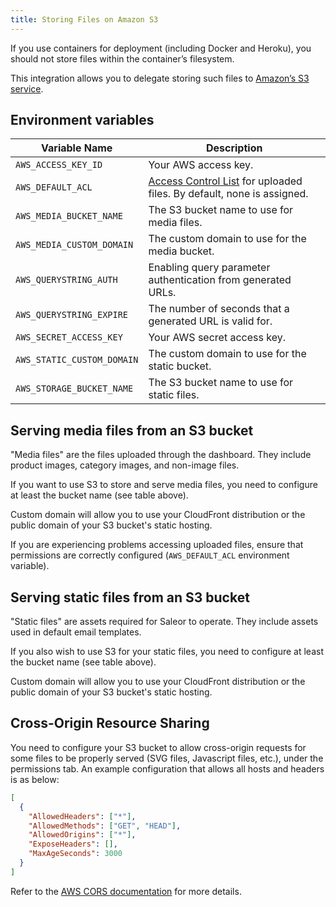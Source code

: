 ```yaml
---
title: Storing Files on Amazon S3
---
```


If you use containers for deployment (including Docker and Heroku), you should not store files within the container’s filesystem.

This integration allows you to delegate storing such files to [Amazon’s S3 service](https://aws.amazon.com/s3/).

## Environment variables

| Variable Name              | Description                                                                                                                                      |
| -------------------------- | ------------------------------------------------------------------------------------------------------------------------------------------------ |
| `AWS_ACCESS_KEY_ID`        | Your AWS access key.                                                                                                                             |
| `AWS_DEFAULT_ACL`          | [Access Control List](https://docs.aws.amazon.com/AmazonS3/latest/userguide/acl-overview.html) for uploaded files. By default, none is assigned. |
| `AWS_MEDIA_BUCKET_NAME`    | The S3 bucket name to use for media files.                                                                                                       |
| `AWS_MEDIA_CUSTOM_DOMAIN`  | The custom domain to use for the media bucket.                                                                                                   |
| `AWS_QUERYSTRING_AUTH`     | Enabling query parameter authentication from generated URLs.                                                                                     |
| `AWS_QUERYSTRING_EXPIRE`   | The number of seconds that a generated URL is valid for.                                                                                         |
| `AWS_SECRET_ACCESS_KEY`    | Your AWS secret access key.                                                                                                                      |
| `AWS_STATIC_CUSTOM_DOMAIN` | The custom domain to use for the static bucket.                                                                                                  |
| `AWS_STORAGE_BUCKET_NAME`  | The S3 bucket name to use for static files.                                                                                                      |

## Serving media files from an S3 bucket

"Media files" are the files uploaded through the dashboard. They include product images, category images, and non-image files.

If you want to use S3 to store and serve media files, you need to configure at least the bucket name (see table above).

Custom domain will allow you to use your CloudFront distribution or the public domain of your S3 bucket's static hosting.

If you are experiencing problems accessing uploaded files, ensure that permissions are correctly configured (`AWS_DEFAULT_ACL` environment variable).

## Serving static files from an S3 bucket

"Static files" are assets required for Saleor to operate. They include assets used in default email templates.

If you also wish to use S3 for your static files, you need to configure at least the bucket name (see table above).

Custom domain will allow you to use your CloudFront distribution or the public domain of your S3 bucket's static hosting.

## Cross-Origin Resource Sharing

You need to configure your S3 bucket to allow cross-origin requests for some files to be properly served (SVG files, Javascript files, etc.), under the permissions tab. An example configuration that allows all hosts and headers is as below:

```json
[
  {
    "AllowedHeaders": ["*"],
    "AllowedMethods": ["GET", "HEAD"],
    "AllowedOrigins": ["*"],
    "ExposeHeaders": [],
    "MaxAgeSeconds": 3000
  }
]
```

Refer to the [AWS CORS documentation](https://docs.aws.amazon.com/AmazonS3/latest/dev/cors.html) for more details.
